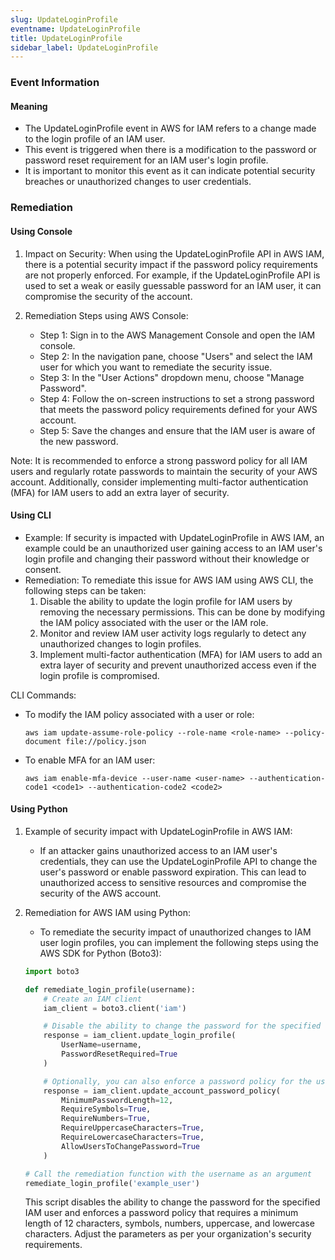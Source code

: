 ```yaml
--- 
slug: UpdateLoginProfile
eventname: UpdateLoginProfile
title: UpdateLoginProfile
sidebar_label: UpdateLoginProfile
---
```

                       
### Event Information

#### Meaning

- The UpdateLoginProfile event in AWS for IAM refers to a change made to the login profile of an IAM user.
- This event is triggered when there is a modification to the password or password reset requirement for an IAM user's login profile.
- It is important to monitor this event as it can indicate potential security breaches or unauthorized changes to user credentials.

### Remediation

#### Using Console

1. Impact on Security: When using the UpdateLoginProfile API in AWS IAM, there is a potential security impact if the password policy requirements are not properly enforced. For example, if the UpdateLoginProfile API is used to set a weak or easily guessable password for an IAM user, it can compromise the security of the account.

2. Remediation Steps using AWS Console:
   - Step 1: Sign in to the AWS Management Console and open the IAM console.
   - Step 2: In the navigation pane, choose "Users" and select the IAM user for which you want to remediate the security issue.
   - Step 3: In the "User Actions" dropdown menu, choose "Manage Password".
   - Step 4: Follow the on-screen instructions to set a strong password that meets the password policy requirements defined for your AWS account.
   - Step 5: Save the changes and ensure that the IAM user is aware of the new password.

Note: It is recommended to enforce a strong password policy for all IAM users and regularly rotate passwords to maintain the security of your AWS account. Additionally, consider implementing multi-factor authentication (MFA) for IAM users to add an extra layer of security.

#### Using CLI

- Example: If security is impacted with UpdateLoginProfile in AWS IAM, an example could be an unauthorized user gaining access to an IAM user's login profile and changing their password without their knowledge or consent.
- Remediation: To remediate this issue for AWS IAM using AWS CLI, the following steps can be taken:
  1. Disable the ability to update the login profile for IAM users by removing the necessary permissions. This can be done by modifying the IAM policy associated with the user or the IAM role.
  2. Monitor and review IAM user activity logs regularly to detect any unauthorized changes to login profiles.
  3. Implement multi-factor authentication (MFA) for IAM users to add an extra layer of security and prevent unauthorized access even if the login profile is compromised.

CLI Commands:
- To modify the IAM policy associated with a user or role:
  ```
  aws iam update-assume-role-policy --role-name <role-name> --policy-document file://policy.json
  ```
- To enable MFA for an IAM user:
  ```
  aws iam enable-mfa-device --user-name <user-name> --authentication-code1 <code1> --authentication-code2 <code2>
  ```

#### Using Python

1. Example of security impact with UpdateLoginProfile in AWS IAM:
   - If an attacker gains unauthorized access to an IAM user's credentials, they can use the UpdateLoginProfile API to change the user's password or enable password expiration. This can lead to unauthorized access to sensitive resources and compromise the security of the AWS account.

2. Remediation for AWS IAM using Python:
   - To remediate the security impact of unauthorized changes to IAM user login profiles, you can implement the following steps using the AWS SDK for Python (Boto3):

   ```python
   import boto3

   def remediate_login_profile(username):
       # Create an IAM client
       iam_client = boto3.client('iam')

       # Disable the ability to change the password for the specified user
       response = iam_client.update_login_profile(
           UserName=username,
           PasswordResetRequired=True
       )

       # Optionally, you can also enforce a password policy for the user
       response = iam_client.update_account_password_policy(
           MinimumPasswordLength=12,
           RequireSymbols=True,
           RequireNumbers=True,
           RequireUppercaseCharacters=True,
           RequireLowercaseCharacters=True,
           AllowUsersToChangePassword=True
       )

   # Call the remediation function with the username as an argument
   remediate_login_profile('example_user')
   ```

   This script disables the ability to change the password for the specified IAM user and enforces a password policy that requires a minimum length of 12 characters, symbols, numbers, uppercase, and lowercase characters. Adjust the parameters as per your organization's security requirements.


 